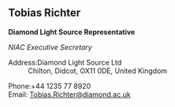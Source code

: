 ==Tobias Richter==
'''Diamond Light Source Representative'''

''NIAC Executive Secretary''

;Address:Diamond Light Source Ltd
:Chilton, Didcot, OX11 0DE, United Kingdom

;Phone:+44 1235 77 8920
;Email: [mailto:Tobias.Richter@diamond.ac.uk Tobias.Richter@diamond.ac.uk]